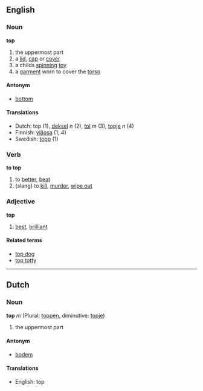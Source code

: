 ==English==
===Noun===
'''top'''
#the uppermost part
#a [[lid]], [[cap]] or [[cover]]
#a childs [[spin]]ning [[toy]]
#a [[garment]] worn to cover the [[torso]]

====Antonym====
*[[bottom]]

====Translations====
*Dutch: top (1), [[deksel]] ''n'' (2), [[tol]] ''m'' (3), [[topje]] ''n'' (4)
*Finnish: [[yläosa]] (1, 4)
*Swedish: [[topp]] (1)

===Verb===
'''to top'''
#to [[better]], [[beat]]
#(slang) to [[kill]], [[murder]], [[wipe out]]

===Adjective===
'''top'''
#[[best]], [[brilliant]]

====Related terms====
*[[top dog]]
*[[top totty]]

----

==Dutch==
===Noun===
'''top''' ''m'' (Plural: [[toppen]], diminutive: [[topje]])

#the uppermost part

====Antonym====
*[[bodem]]

====Translations====
*English: top